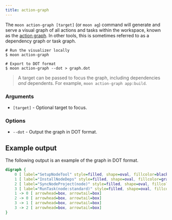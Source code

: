 ```yaml
---
title: action-graph
---
```


The `moon action-graph [target]` (or `moon ag`) command will generate and serve a visual graph of
all actions and tasks within the workspace, known as the
[action graph](../how-it-works/action-graph). In other tools, this is sometimes referred to as a
dependency graph or task graph.

```shell
# Run the visualizer locally
$ moon action-graph

# Export to DOT format
$ moon action-graph --dot > graph.dot
```

> A target can be passed to focus the graph, including dependencies _and_ dependents. For example,
> `moon action-graph app:build`.

### Arguments

- `[target]` - Optional target to focus.

### Options

- `--dot` - Output the graph in DOT format.

## Example output

The following output is an example of the graph in DOT format.

```dot
digraph {
    0 [ label="SetupNodeTool" style=filled, shape=oval, fillcolor=black, fontcolor=white]
    1 [ label="InstallNodeDeps" style=filled, shape=oval, fillcolor=gray, fontcolor=black]
    2 [ label="SyncNodeProject(node)" style=filled, shape=oval, fillcolor=gray, fontcolor=black]
    3 [ label="RunTask(node:standard)" style=filled, shape=oval, fillcolor=gray, fontcolor=black]
    1 -> 0 [ arrowhead=box, arrowtail=box]
    2 -> 0 [ arrowhead=box, arrowtail=box]
    3 -> 1 [ arrowhead=box, arrowtail=box]
    3 -> 2 [ arrowhead=box, arrowtail=box]
}
```
